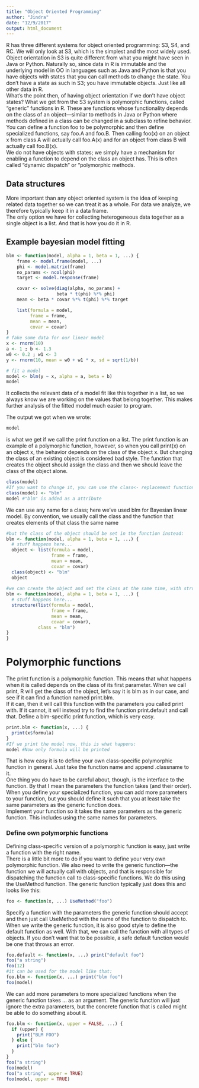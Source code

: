 ```yaml
---
title: "Object Oriented Programming"
author: "Jindra"
date: "12/9/2017"
output: html_document
---
```


R has three different systems for object oriented programming: S3, S4, and RC. We will only look at S3, which is the simplest and the most widely used.  
Object orientation in S3 is quite different from what you might have seen in Java or Python. Naturally so, since data in R is immutable and the underlying model in OO in languages such as Java and Python is that you have objects with states that you can call methods to change the state. You don’t have a state as such in S3; you have immutable objects. Just like all other data in R.  
What’s the point then, of having object orientation if we don’t have object states? What we get from the S3 system is polymorphic functions, called “generic” functions in R. These are functions whose functionality depends on the class of an object—similar to methods in Java or Python where methods defined in a class can be changed in a subclass to refine behavior.  
You can define a function foo to be polymorphic and then define specialized functions, say foo.A and foo.B. Then calling foo(x) on an object x from class A will actually call foo.A(x) and for an object from class B will actually call foo.B(x).  
We do not have objects with states; we simply have a mechanism for enabling a function to depend on the class an object has. This is often called “dynamic dispatch” or “polymorphic methods.

## Data structures
More important than any object oriented system is the idea of keeping related data together so we can treat it as a whole. For data we analyze, we therefore typically keep it in a data frame.  
The only option we have for collecting heterogeneous data together as a single object is a list. And that is how you do it in R.

## Example bayesian model fitting
```r
blm <- function(model, alpha = 1, beta = 1, ...) {
    frame <- model.frame(model, ...)
    phi <- model.matrix(frame)
    no_params <- ncol(phi)
    target <- model.response(frame)

    covar <- solve(diag(alpha, no_params) +
                   beta * t(phi) %*% phi)
    mean <- beta * covar %*% t(phi) %*% target

    list(formula = model,
         frame = frame,
         mean = mean,
         covar = covar)
}
# fake some data for our linear model                  
x <- rnorm(10)
a <- 1 ; b <- 1.3
w0 <- 0.2 ; w1 <- 3
y <- rnorm(10, mean = w0 + w1 * x, sd = sqrt(1/b))

# fit a model                  
model <- blm(y ~ x, alpha = a, beta = b)
model
```
It collects the relevant data of a model fit like this together in a list, so we always know we are working on the values that belong together. This makes further analysis of the fitted model much easier to program.  

The output we got when we wrote:
```r
model
```
is what we get if we call the print function on a list. The print function is an example of a polymorphic function, however, so when you call print(x) on an object x, the behavior depends on the class of the object x. But changing the class of an existing object is considered bad style. The function that creates the object should assign the class and then we should leave the class of the object alone.
```r
class(model)
#If you want to change it, you can use the class<- replacement function:
class(model) <- "blm"
model #"blm" is added as a attribute
```
We can use any name for a class; here we’ve used blm for Bayesian linear model. By convention, we usually call the class and the function that creates elements of that class the same name

```r
#but the class of the object should be set in the function instead:
blm <- function(model, alpha = 1, beta = 1, ...) {
  # stuff happens here...            
  object <- list(formula = model,
                 frame = frame,
                 mean = mean,
                 covar = covar)
  class(object) <- "blm"
  object
  
#we can create the object and set the class at the same time, with structure function
blm <- function(model, alpha = 1, beta = 1, ...) {
  # stuff happens here...            
  structure(list(formula = model,
                 frame = frame,
                 mean = mean,
                 covar = covar),
            class = "blm")
}
}
```

# Polymorphic functions
The print function is a polymorphic function. This means that what happens when it is called depends on the class of its first parameter. When we call print, R will get the class of the object, let’s say it is blm as in our case, and see if it can find a function named print.blm.  
If it can, then it will call this function with the parameters you called print with. If it cannot, it will instead try to find the function print.default and call that.
Define a blm-specific print function, which is very easy.
```r
print.blm <- function(x, ...) {
  print(x$formula)
}
#If we print the model now, this is what happens:
model #Now only formula will be printed

```
That is how easy it is to define your own class-specific polymorphic function in general. Just take the function name and append .classname to it.  
One thing you do have to be careful about, though, is the interface to the function. By that I mean the parameters the function takes (and their order). When you define your specialized function, you can add more parameters to your function, but you should define it such that you at least take the same parameters as the generic function does.  
Implement your function so it takes the same parameters as the generic function. This includes using the same names for parameters.

### Define own polymorphic functions
Defining class-specific version of a polymorphic function is easy, just write a function with the right name.  
There is a little bit more to do if you want to define your very own polymorphic function. We also need to write the generic function—the function we will actually call with objects, and that is responsible for dispatching the function call to class-specific functions. We do this using the UseMethod function. The generic function typically just does this and looks like this:
```r
foo <- function(x, ...) UseMethod("foo")
```
Specify a function with the parameters the generic function should accept and then just call UseMethod with the name of the function to dispatch to.  
When we write the generic function, it is also good style to define the default function as well. With that, we can call the function with all types of objects. If you don’t want that to be possible, a safe default function would be one that throws an error.
```r
foo.default <- function(x, ...) print("default foo")
foo("a string")
foo(12)
#it can be used for the model like that:
foo.blm <- function(x, ...) print("blm foo")
foo(model)
```
We can add more parameters to more specialized functions when the generic function takes … as an argument. The generic function will just ignore the extra parameters, but the concrete function that is called might be able to do something about it.
```r
foo.blm <- function(x, upper = FALSE, ...) {
  if (upper) {
    print("BLM FOO")
  } else {
    print("blm foo")
  }
}
foo("a string")
foo(model)
foo("a string", upper = TRUE)
foo(model, upper = TRUE)
```

